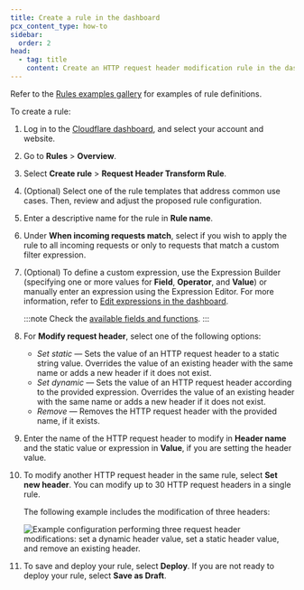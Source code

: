 ```yaml
---
title: Create a rule in the dashboard
pcx_content_type: how-to
sidebar:
  order: 2
head:
  - tag: title
    content: Create an HTTP request header modification rule in the dashboard
---
```



Refer to the [Rules examples gallery](/rules/transform/examples/?operation=Request+modification) for examples of rule definitions.

To create a rule:

1. Log in to the [Cloudflare dashboard](https://dash.cloudflare.com/), and select your account and website.

2. Go to **Rules** > **Overview**.

3. Select **Create rule** > **Request Header Transform Rule**.

4. (Optional) Select one of the rule templates that address common use cases. Then, review and adjust the proposed rule configuration.

5. Enter a descriptive name for the rule in **Rule name**.

6. Under **When incoming requests match**, select if you wish to apply the rule to all incoming requests or only to requests that match a custom filter expression.

7. (Optional) To define a custom expression, use the Expression Builder (specifying one or more values for **Field**, **Operator**, and **Value**) or manually enter an expression using the Expression Editor. For more information, refer to [Edit expressions in the dashboard](/ruleset-engine/rules-language/expressions/edit-expressions/).

   :::note
   Check the [available fields and functions](/rules/transform/request-header-modification/reference/fields-functions/).
   :::

8. For **Modify request header**, select one of the following options:

   - _Set static_ — Sets the value of an HTTP request header to a static string value. Overrides the value of an existing header with the same name or adds a new header if it does not exist.
   - _Set dynamic_ — Sets the value of an HTTP request header according to the provided expression. Overrides the value of an existing header with the same name or adds a new header if it does not exist.
   - _Remove_ — Removes the HTTP request header with the provided name, if it exists.

9. Enter the name of the HTTP request header to modify in **Header name** and the static value or expression in **Value**, if you are setting the header value.

10. To modify another HTTP request header in the same rule, select **Set new header**. You can modify up to 30 HTTP request headers in a single rule.

    The following example includes the modification of three headers:

    ![Example configuration performing three request header modifications: set a dynamic header value, set a static header value, and remove an existing header.](~/assets/images/rules/transform/request-header-modification-example.png)

11. To save and deploy your rule, select **Deploy**. If you are not ready to deploy your rule, select **Save as Draft**.

    <Render file="rules-creation-dash-dns-popup" />
